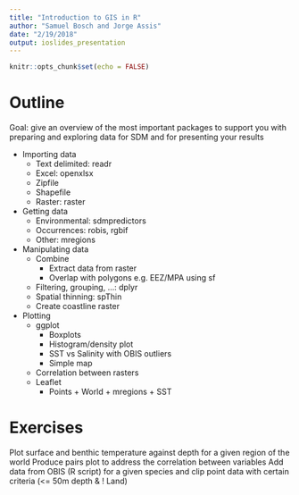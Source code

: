 ```yaml
---
title: "Introduction to GIS in R"
author: "Samuel Bosch and Jorge Assis"
date: "2/19/2018"
output: ioslides_presentation
---
```


```r
knitr::opts_chunk$set(echo = FALSE)
```

# Outline

Goal: give an overview of the most important packages to support you with preparing and exploring data for SDM and for presenting your results

- Importing data
  - Text delimited: readr
  - Excel: openxlsx
  - Zipfile
  - Shapefile
  - Raster: raster
- Getting data
  - Environmental: sdmpredictors
  - Occurrences: robis, rgbif
  - Other: mregions
- Manipulating data
  - Combine
    - Extract data from raster
    - Overlap with polygons e.g. EEZ/MPA using sf
  - Filtering, grouping, ...: dplyr
  - Spatial thinning: spThin
  - Create coastline raster
- Plotting
  - ggplot
    - Boxplots
    - Histogram/density plot
    - SST vs Salinity with OBIS outliers
    - Simple map
  - Correlation between rasters
  - Leaflet
    - Points + World + mregions + SST

# Exercises
Plot surface and benthic temperature against depth for a given region of the world
Produce pairs plot to address the correlation between variables
Add data from OBIS (R script) for a given species and clip point data with certain criteria (<= 50m depth & ! Land)

